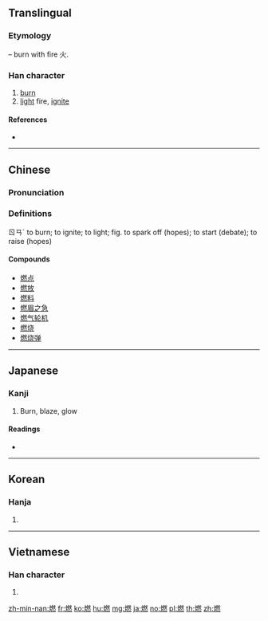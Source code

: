 ==Translingual==

===Etymology===
{{Han compound|火|t1=|然|ls=psc|c1=s|c2=p}} – burn with fire 火.

===Han character===
{{Han char|rn=86|rad=火|as=12|sn=16|four=93833|canj=FBKF|ids=⿰火然}}

# [[burn]]
# [[light]] fire, [[ignite]]

====References====
* {{Han ref|kx=0682.070|dkj=19394|dj=1094.060|hdz=32235.110|uh=71C3|ud=29123|bh=BF55|bd=48981}}

----

==Chinese==
{{zh-forms}}

===Pronunciation===
{{zh-pron
|m=rán |ma=y
|c=jin4
|h=pfs=
|md=
|mn=hiâⁿ
|w=
|mc=y
|oc=y
|cat=
}}

===Definitions===
{{zh-hanzi}}

ㄖㄢˊ
to burn; to ignite; to light; fig. to spark off (hopes); to start (debate); to raise (hopes)
{{attention|zh|copied from MDBG or something; please reformat/check}}

====Compounds====
* [[燃点]]
* [[燃放]]
* [[燃料]]
* [[燃眉之急]]
* [[燃气轮机]]
* [[燃烧]]
* [[燃烧弹]]

----

==Japanese==

===Kanji===
{{ja-kanji|grade=5|rs=火12}}

# Burn, blaze, glow

====Readings====
* {{ja-readings|on=[[ねん]] (nen), [[ぜん]] (zen)|kun=[[もえる]] (moeru), [[もやす]] (moyasu)}}

----

==Korean==

===Hanja===
{{ko-hanja|hangeul=[[연]]|eumhun=|rv=yeon|mr=yŏn|y=yen}}

# {{defn|lang=ko|sort=火12}}

----

==Vietnamese==

===Han character===
{{vi-hantu|[[nhiên]], [[nhen]]|rs=火12}}

# {{defn|lang=vi|sort=火12}}

[[zh-min-nan:燃]]
[[fr:燃]]
[[ko:燃]]
[[hu:燃]]
[[mg:燃]]
[[ja:燃]]
[[no:燃]]
[[pl:燃]]
[[th:燃]]
[[zh:燃]]